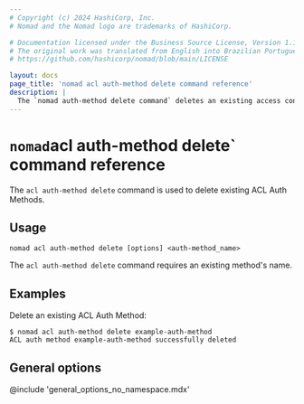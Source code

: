 ```yaml
---
# Copyright (c) 2024 HashiCorp, Inc.
# Nomad and the Nomad logo are trademarks of HashiCorp.

# Documentation licensed under the Business Source License, Version 1.1.
# The original work was translated from English into Brazilian Portuguese.
# https://github.com/hashicorp/nomad/blob/main/LICENSE

layout: docs
page_title: 'nomad acl auth-method delete command reference'
description: |
  The `nomad auth-method delete command` deletes an existing access control list (ACL) authentication method.
---
```


# `nomad`acl auth-method delete` command reference

The `acl auth-method delete` command is used to delete existing ACL Auth Methods.

## Usage

```plaintext
nomad acl auth-method delete [options] <auth-method_name>
```

The `acl auth-method delete` command requires an existing method's name.

## Examples

Delete an existing ACL Auth Method:

```shell-session
$ nomad acl auth-method delete example-auth-method
ACL auth method example-auth-method successfully deleted
```

## General options

@include 'general_options_no_namespace.mdx'
